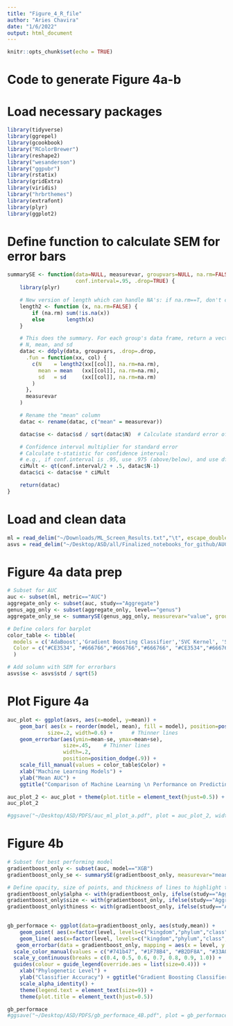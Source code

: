```yaml
---
title: "Figure_4_R_file"
author: "Aries Chavira"
date: "1/6/2022"
output: html_document
---
```


```r
knitr::opts_chunk$set(echo = TRUE)
```

# Code to generate Figure 4a-b

# Load necessary packages 
```r
library(tidyverse)
library(ggrepel)
library(gcookbook)
library("RColorBrewer")
library(reshape2)
library("wesanderson")
library("ggpubr")
library(rstatix)
library(gridExtra)
library(viridis)
library("hrbrthemes")
library(extrafont)
library(plyr)
library(ggplot2)
```


# Define function to calculate SEM for error bars
```r
summarySE <- function(data=NULL, measurevar, groupvars=NULL, na.rm=FALSE,
                      conf.interval=.95, .drop=TRUE) {
    library(plyr)

    # New version of length which can handle NA's: if na.rm==T, don't count them
    length2 <- function (x, na.rm=FALSE) {
        if (na.rm) sum(!is.na(x))
        else       length(x)
    }

    # This does the summary. For each group's data frame, return a vector with
    # N, mean, and sd
    datac <- ddply(data, groupvars, .drop=.drop,
      .fun = function(xx, col) {
        c(N    = length2(xx[[col]], na.rm=na.rm),
          mean = mean   (xx[[col]], na.rm=na.rm),
          sd   = sd     (xx[[col]], na.rm=na.rm)
        )
      },
      measurevar
    )

    # Rename the "mean" column    
    datac <- rename(datac, c("mean" = measurevar))

    datac$se <- datac$sd / sqrt(datac$N)  # Calculate standard error of the mean

    # Confidence interval multiplier for standard error
    # Calculate t-statistic for confidence interval: 
    # e.g., if conf.interval is .95, use .975 (above/below), and use df=N-1
    ciMult <- qt(conf.interval/2 + .5, datac$N-1)
    datac$ci <- datac$se * ciMult

    return(datac)
}
```


# Load and clean data
```r
ml = read_delim("~/Downloads/ML_Screen_Results.txt","\t", escape_double = FALSE, trim_ws = TRUE)
asvs = read_delim("~/Desktop/ASD/all/Finalized_notebooks_for_github/AUC_aggregate.txt","\t", escape_double = FALSE, trim_ws = TRUE)
```

# Figure 4a data prep
```r
# Subset for AUC
auc <- subset(ml, metric=="AUC")
aggregate_only <- subset(auc, study=="Aggregate")
genus_agg_only <- subset(aggregate_only, level=="genus")
aggregate_only_se <- summarySE(genus_agg_only, measurevar="value", groupvars=c("model"))

# Define colors for barplot
color_table <- tibble(
  models = c('AdaBoost','Gradient Boosting Classifier','SVC Kernel', 'SVC Gamma','KNN', 'Random Forest', 'Quadratic Discriminant', 'Neural Networks', 'Gaussian Process', 'Gaussian NB','Decision Tree'),
  Color = c("#CE3534", "#666766","#666766","#666766", "#CE3534","#666766", "#666766", "#666766", "#666766", "#666766", "#666766")
  )

# Add solumn with SEM for errorbars
asvs$se <- asvs$std / sqrt(5)
```

# Plot Figure 4a 
```r
auc_plot <- ggplot(asvs, aes(x=model, y=mean)) + 
    geom_bar( aes(x = reorder(model, mean), fill = model), position=position_dodge(), stat="identity",
             size=.2, width=0.6) +      # Thinner lines
    geom_errorbar(aes(ymin=mean-se, ymax=mean+se),
                  size=.45,    # Thinner lines
                  width=.2,
                  position=position_dodge(.9)) +
    scale_fill_manual(values = color_table$Color) + 
    xlab("Machine Learning Models") +
    ylab("Mean AUC") +
    ggtitle("Comparison of Machine Learning \n Performance on Predicting ASD Status") 

auc_plot_2 <- auc_plot + theme(plot.title = element_text(hjust=0.5)) + scale_y_continuous(breaks = c(0.0, 0.15, 0.3, 0.45, 0.60, 0.75, 0.9)) + theme(aspect.ratio = .5) + coord_flip()
auc_plot_2

#ggsave("~/Desktop/ASD/PDFS/auc_ml_plot_a.pdf", plot = auc_plot_2, width = 6, height = 8, device = cairo_pdf)
```

# Figure 4b
```r
# Subset for best performing model
gradientboost_only <- subset(auc, model=="XGB")
gradientboost_only_se <- summarySE(gradientboost_only, measurevar="mean", groupvars=c("study", "level"))

# Define opacity, size of points, and thickness of lines to highlight the aggregated dataset
gradientboost_only$alpha <- with(gradientboost_only, ifelse(study=="Aggregate", 1, 0.35))
gradientboost_only$size <- with(gradientboost_only, ifelse(study=="Aggregate", 4, 3))
gradientboost_only$thiness <- with(gradientboost_only, ifelse(study=="Aggregate", 0.6, 0.4))

        
gb_performace <- ggplot(data=gradientboost_only, aes(study,mean)) + 
    geom_point( aes(x=factor(level, levels=c("kingdom","phylum","class","order","family","genus","species","None")), y=mean, group=study, color=study, alpha = alpha), size = gradientboost_only$size, stroke = 0) +
    geom_line( aes(x=factor(level, levels=c("kingdom","phylum","class","order","family","genus","species","None")), y=mean, group=study, color=study, alpha = alpha), size = gradientboost_only$thiness, stroke = 0) +
   geom_errorbar(data = gradientboost_only, mapping = aes(x = level, y = mean, ymin = mean - std, ymax = mean + std, color = study), size=0.3, width=.1) +
  scale_color_manual(values = c("#741b47", "#1F78B4", "#B2DF8A", "#33A02C", "#2F4F4F", "#E31A1C", "#B15928","#FDBF6F", "#FF7F00", "#00AFBB", "#6A3D9A", "#293352", "#FB9A99", "#FB9A10", "#CAB2D6")) + 
  scale_y_continuous(breaks = c(0.4, 0.5, 0.6, 0.7, 0.8, 0.9, 1.0)) +
  guides(colour = guide_legend(override.aes = list(size=0.4))) +
    xlab("Phylogenetic Level") +
    ylab("Classifier Accuracy") + ggtitle("Gradient Boosting Classifier \n Performance with Increased Resolution") +
    scale_alpha_identity() +
    theme(legend.text = element_text(size=9)) +
    theme(plot.title = element_text(hjust=0.5))

gb_performace
#ggsave("~/Desktop/ASD/PDFS/gb_performace_4B.pdf", plot = gb_performace, width = 8, height = 5, device = pdf)
```



